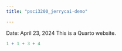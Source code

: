```yaml
---
title: "psci3200_jerrycai-demo"

---
```

Date: April 23, 2024
This is a Quarto website.

```r
1 + 1 + 3 + 4
```
